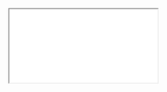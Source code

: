 
<Meta title="Guides and Resources/Storybook/Features of Storybook"/>

<style>{`
  /* IMPORTANT to get iframes full-screening */
  html { overflow: hidden; }
  .sbdocs { padding: 0; }
  .sbdocs-content { width: calc(100%-2px); max-width: unset;}
`}</style>

<iframe
  src={'http://uxdesign.fmr.com/users/Bethany_Clark/Leap/SmallChange/Web/published-assets/features-of-storybook.pdf'}
  style={{ width: '100%', height: '100vh' }}
></iframe>